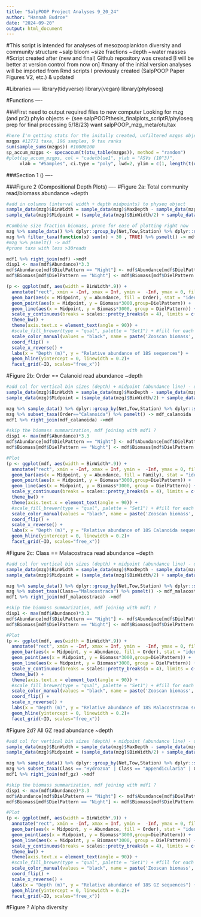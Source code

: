 ```yaml
---
title: "SalpPOOP Project Analyses 9_20_24"
author: "Hannah Budroe"
date: "2024-09-20"
output: html_document
---
```


#This script is intended for analyses of mesozooplankton diversity and community structure ~salp bloom ~size fractions ~depth ~water masses
#Script created after (new and final) Github repository was created [I will be better at version control from now on]
#many of the initial version analyses will be imported from Rmd scripts I previously created (SalpPOOP Paper Figures V2, etc.) & updated

#Libraries ----
library(tidyverse)
library(vegan)
library(phyloseq)

#Functions ----

###First need to output required files to new computer
Looking for mzg (and pr2) phylo objects <-
(see salpPOOPthesis_finalplots_scriptR/phyloseq prep for final processing 5/18/23)
want salpPOOP_mzg_meta/otu/tax
```r
#here I'm getting stats for the initally created, unfiltered mzgps object
mzgps #12771 taxa, 196 samples, 9 tax ranks
sum(sample_sums(mzgps)) #10006100
sp_accum_mzgps <- specaccum(t(otu_table(mzgps)), method = "random")
#plot(sp_accum_mzgps, col = "cadetblue1", ylab = "ASVs (10^3)",
     xlab = "#Samples", ci.type = "poly", lwd=2, ylim = c(1, length(t(otu_table(mzgps)))+1000), ci.lty = 0, ci.col = alpha("cadetblue1", alpha = 0.2), cex.axis=0.6) #doesn't plot - figure out later?
```


###Section 1 () ----

###Figure 2 (Compositional Depth Plots) ----
#Figure 2a: Total community read/biomass abundance ~depth
```r
#add in columns (interval width + depth midpoints) to physeq object
sample_data(mzg)$BinWidth = sample_data(mzg)$MaxDepth - sample_data(mzg)$MinDepth
sample_data(mzg)$Midpoint = (sample_data(mzg)$BinWidth/2) + sample_data(mzg)$MinDepth

#Combine size fraction biomass, prune for ease of plotting right now
mzg %>% sample_data() %>% dplyr::group_by(Net,Tow,Station) %>% dplyr::summarise(Biomass=sum(condensedBiomass)) ->mdf1 #df of added biomass
mzg %>% filter_taxa(function(x) sum(x) > 30 , TRUE) %>% psmelt() -> mdf
#mzg %>% psmelt() -> mdf
#prune taxa with less >30reads

mdf1 %>% right_join(mdf) ->mdf
disp1 <- max(mdf$Abundance)*3.3
mdf$Abundance[mdf$DielPattern == "Night"] <- mdf$Abundance[mdf$DielPattern == "Night"]*-1 
mdf$Biomass[mdf$DielPattern == "Night"] <- mdf$Biomass[mdf$DielPattern == "Night"]*-1

(p <- ggplot(mdf, aes(width = BinWidth*.9)) +
  annotate("rect", xmin = -Inf, xmax = Inf, ymin =  -Inf, ymax = 0, fill = "grey60", alpha = 0.5) +
  geom_bar(aes(x = Midpoint, y = Abundance, fill = Order), stat = "identity") +
  geom_point(aes(x = Midpoint, y = Biomass*3000,group=DielPattern)) +
  geom_line(aes(x = Midpoint, y = Biomass*3000, group = DielPattern)) +
  scale_y_continuous(breaks = scales::pretty_breaks(n = 4), limits = c(-disp1, disp1), labels=abs, sec.axis = sec_axis(~./3000, name = bquote('MOCNESS Biomass '(mgC/m^3)), scales::pretty_breaks(n = 4), labels = abs)) + #define the name of your second axis
  theme_bw() + 
  theme(axis.text.x = element_text(angle = 90)) +
  #scale_fill_brewer(type = "qual", palette = "Set1") + #fill for each species is different, using a rcolorbrewer palette called "Set1"
  scale_color_manual(values = "black", name = paste('Zooscan biomass', sep = '')) +# name = bquote(atop('Zooscan Biomass ', (mgC/m^2)))) +  #color for the zooscan biomass is black
  coord_flip() + 
  scale_x_reverse() + 
  labs(x = "Depth (m)", y = "Relative abundance of 18S sequences") + 
  geom_hline(yintercept = 0, linewidth = 0.2)+
  facet_grid(~ID, scales="free_x"))
```
#Figure 2b: Order == Calanoid read abundance ~depth 
```r
#add col for vertical bin sizes (depth) + midpoint (abundance line) - doesn't change with tax
sample_data(mzg)$BinWidth = sample_data(mzg)$MaxDepth - sample_data(mzg)$MinDepth
sample_data(mzg)$Midpoint = (sample_data(mzg)$BinWidth/2) + sample_data(mzg)$MinDepth

mzg %>% sample_data() %>% dplyr::group_by(Net,Tow,Station) %>% dplyr::summarise(Biomass=sum(condensedBiomass)) ->mdf1 #df of added biomass
mzg %>% subset_taxa(Order=="Calanoida") %>% psmelt() -> mdf_calanoida
mdf1 %>% right_join(mdf_calanoida) ->mdf

#skip the biomass summarization, mdf joining with mdf1 ?
disp1 <- max(mdf$Abundance)*3.3 
mdf$Abundance[mdf$DielPattern == "Night"] <- mdf$Abundance[mdf$DielPattern == "Night"]*-1 
mdf$Biomass[mdf$DielPattern == "Night"] <- mdf$Biomass[mdf$DielPattern == "Night"]*-1

#Plot
(p <- ggplot(mdf, aes(width = BinWidth*.9)) +
  annotate("rect", xmin = -Inf, xmax = Inf, ymin =  -Inf, ymax = 0, fill = "grey60", alpha = 0.5) +
  geom_bar(aes(x = Midpoint, y = Abundance, fill = Family), stat = "identity") +
  geom_point(aes(x = Midpoint, y = Biomass*3000,group=DielPattern)) +
  geom_line(aes(x = Midpoint, y = Biomass*3000, group = DielPattern)) +
  scale_y_continuous(breaks = scales::pretty_breaks(n = 4), limits = c(-disp1, disp1), labels=abs, sec.axis = sec_axis(~./3000, name = bquote('Total MOCNESS Biomass '(mgC/m^3)), scales::pretty_breaks(n = 4), labels = abs)) + #define the name of your second axis
  theme_bw() + 
  theme(axis.text.x = element_text(angle = 90)) +
  #scale_fill_brewer(type = "qual", palette = "Set1") + #fill for each species is different, using a rcolorbrewer palette called "Set1"
  scale_color_manual(values = "black", name = paste('Zooscan biomass', sep = '')) +# name = bquote(atop('Zooscan Biomass ', (mgC/m^2)))) +  #color for the zooscan biomass is black
  coord_flip() + 
  scale_x_reverse() + 
  labs(x = "Depth (m)", y = "Relative abundance of 18S Calanoida sequences") + 
  geom_hline(yintercept = 0, linewidth = 0.2)+
  facet_grid(~ID, scales="free_x"))
```
#Figure 2c: Class == Malacostraca read abundance ~depth
```r
#add col for vertical bin sizes (depth) + midpoint (abundance line) - doesn't change with tax
sample_data(mzg)$BinWidth = sample_data(mzg)$MaxDepth - sample_data(mzg)$MinDepth
sample_data(mzg)$Midpoint = (sample_data(mzg)$BinWidth/2) + sample_data(mzg)$MinDepth

mzg %>% sample_data() %>% dplyr::group_by(Net,Tow,Station) %>% dplyr::summarise(Biomass=sum(condensedBiomass)) ->mdf1 #df of added biomass
mzg %>% subset_taxa(Class=="Malacostraca") %>% psmelt() -> mdf_malacostraca
mdf1 %>% right_join(mdf_malacostraca) ->mdf

#skip the biomass summarization, mdf joining with mdf1 ?
disp1 <- max(mdf$Abundance)*3.3 
mdf$Abundance[mdf$DielPattern == "Night"] <- mdf$Abundance[mdf$DielPattern == "Night"]*-1 
mdf$Biomass[mdf$DielPattern == "Night"] <- mdf$Biomass[mdf$DielPattern == "Night"]*-1

#Plot
(p <- ggplot(mdf, aes(width = BinWidth*.9)) +
  annotate("rect", xmin = -Inf, xmax = Inf, ymin =  -Inf, ymax = 0, fill = "grey60", alpha = 0.5) +
  geom_bar(aes(x = Midpoint, y = Abundance, fill = Order), stat = "identity") +
  geom_point(aes(x = Midpoint, y = Biomass*3000,group=DielPattern)) +
  geom_line(aes(x = Midpoint, y = Biomass*3000, group = DielPattern)) +
  scale_y_continuous(breaks = scales::pretty_breaks(n = 4), limits = c(-disp1, disp1), labels=abs, sec.axis = sec_axis(~./3000, name = bquote('Total MOCNESS Biomass '(mgC/m^3)), scales::pretty_breaks(n = 4), labels = abs)) + #define the name of your second axis
  theme_bw() + 
  theme(axis.text.x = element_text(angle = 90)) +
  #scale_fill_brewer(type = "qual", palette = "Set1") + #fill for each species is different, using a rcolorbrewer palette called "Set1"
  scale_color_manual(values = "black", name = paste('Zooscan biomass', sep = '')) +# name = bquote(atop('Zooscan Biomass ', (mgC/m^2)))) +  #color for the zooscan biomass is black
  coord_flip() + 
  scale_x_reverse() + 
  labs(x = "Depth (m)", y = "Relative abundance of 18S Malacostracan sequences") + 
  geom_hline(yintercept = 0, linewidth = 0.2)+
  facet_grid(~ID, scales="free_x"))
```
#Figure 2d? All GZ read abundance ~depth
```r
#add col for vertical bin sizes (depth) + midpoint (abundance line) - doesn't change with tax
sample_data(mzg)$BinWidth = sample_data(mzg)$MaxDepth - sample_data(mzg)$MinDepth
sample_data(mzg)$Midpoint = (sample_data(mzg)$BinWidth/2) + sample_data(mzg)$MinDepth

mzg %>% sample_data() %>% dplyr::group_by(Net,Tow,Station) %>% dplyr::summarise(Biomass=sum(condensedBiomass)) ->mdf1 #df of added biomass
mzg %>% subset_taxa(Class == "Hydrozoa" | Class == "Appendicularia" | Class == "Scyphozoa" | Class == "Thaliacea" | Phylum == "Ctenophora") %>% psmelt() -> mdf_gz
mdf1 %>% right_join(mdf_gz) ->mdf

#skip the biomass summarization, mdf joining with mdf1 ?
disp1 <- max(mdf$Abundance)*3.3 
mdf$Abundance[mdf$DielPattern == "Night"] <- mdf$Abundance[mdf$DielPattern == "Night"]*-1 
mdf$Biomass[mdf$DielPattern == "Night"] <- mdf$Biomass[mdf$DielPattern == "Night"]*-1

#Plot
(p <- ggplot(mdf, aes(width = BinWidth*.9)) +
  annotate("rect", xmin = -Inf, xmax = Inf, ymin =  -Inf, ymax = 0, fill = "grey60", alpha = 0.5) +
  geom_bar(aes(x = Midpoint, y = Abundance, fill = Order), stat = "identity") +
  geom_point(aes(x = Midpoint, y = Biomass*3000,group=DielPattern)) +
  geom_line(aes(x = Midpoint, y = Biomass*3000, group = DielPattern)) +
  scale_y_continuous(breaks = scales::pretty_breaks(n = 4), limits = c(-disp1, disp1), labels=abs, sec.axis = sec_axis(~./3000, name = bquote('Total MOCNESS Biomass '(mgC/m^3)), scales::pretty_breaks(n = 4), labels = abs)) + #define the name of your second axis
  theme_bw() + 
  theme(axis.text.x = element_text(angle = 90)) +
  #scale_fill_brewer(type = "qual", palette = "Set1") + #fill for each species is different, using a rcolorbrewer palette called "Set1"
  scale_color_manual(values = "black", name = paste('Zooscan biomass', sep = '')) +# name = bquote(atop('Zooscan Biomass ', (mgC/m^2)))) +  #color for the zooscan biomass is black
  coord_flip() + 
  scale_x_reverse() + 
  labs(x = "Depth (m)", y = "Relative abundance of 18S GZ sequences") + 
  geom_hline(yintercept = 0, linewidth = 0.2)+
  facet_grid(~ID, scales="free_x"))
```


#Figure ? Alpha diversity 